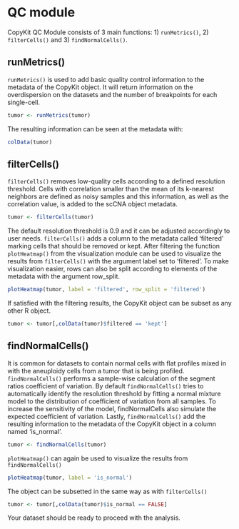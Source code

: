 # QC module

CopyKit QC Module consists of 3 main functions: 1) `runMetrics()`, 2) `filterCells()` and 3) `findNormalCells()`.

## runMetrics()

`runMetrics()` is used to add basic quality control information to the metadata of the CopyKit object. It will return information on the overdispersion on the datasets and the number of breakpoints for each single-cell.

```r
tumor <- runMetrics(tumor)
```

The resulting information can be seen at the metadata with:
```r
colData(tumor)
```

## filterCells()

`filterCells()` removes low-quality cells according to a defined resolution threshold. Cells with correlation smaller than the mean of its k-nearest neighbors are defined as noisy samples and this information, as well as the correlation value, is added to the scCNA object metadata. 

```r
tumor <- filterCells(tumor)
```

The default resolution threshold is 0.9 and it can be adjusted accordingly to user needs.
`filterCells()` adds a column to the metadata called 'filtered' marking cells that should be removed or kept.
After filtering the function `plotHeatmap()` from the visualization module can be used to visualize the results from `filterCells()` with the argument label set to 'filtered'. To make visualization easier, rows can also be split according to elements of the metadata with the argument row_split.

```r
plotHeatmap(tumor, label = 'filtered', row_split = 'filtered')
```

If satisfied with the filtering results, the CopyKit object can be subset as any other R object.

```r
tumor <- tumor[,colData(tumor)$filtered == 'kept']
```

## findNormalCells()

It is common for datasets to contain normal cells with flat profiles mixed in with the aneuploidy cells from a tumor that is being profiled. `findNormalCells()` performs a sample-wise calculation of the segment ratios coefficient of variation. By default `findNormalCells()` tries to automatically identify the resolution threshold by fitting a normal mixture model to the distribution of coefficient of variation from all samples. To increase the sensitivity of the model, findNormalCells also simulate the expected coefficient of variation. Lastly, `findNormalCells()` add the resulting information to the metadata of the CopyKit object in a column named 'is_normal'. 

```r
tumor <- findNormalCells(tumor)
```

`plotHeatmap()` can again be used to visualize the results from `findNormalCells()`
```r
plotHeatmap(tumor, label = 'is_normal')
```

The object can be subsetted in the same way as with `filterCells()`
```r
tumor <- tumor[,colData(tumor)$is_normal == FALSE]
```

Your dataset should be ready to proceed with the analysis.
